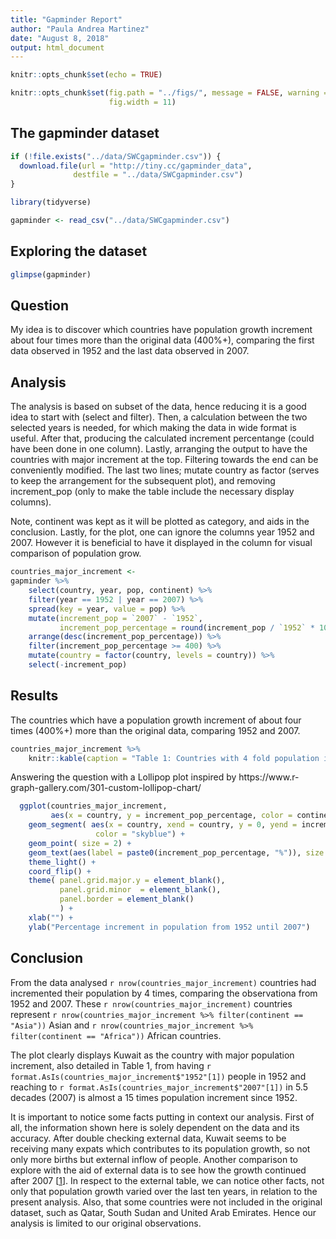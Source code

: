 ```yaml
---
title: "Gapminder Report"
author: "Paula Andrea Martinez"
date: "August 8, 2018"
output: html_document
---
```


```r
knitr::opts_chunk$set(echo = TRUE)
```

```r
knitr::opts_chunk$set(fig.path = "../figs/", message = FALSE, warning = FALSE,
                      fig.width = 11)
```
## The gapminder dataset

```r
if (!file.exists("../data/SWCgapminder.csv")) {
  download.file(url = "http://tiny.cc/gapminder_data",
              destfile = "../data/SWCgapminder.csv")
}
```

```r
library(tidyverse)
```

```r
gapminder <- read_csv("../data/SWCgapminder.csv")
```

## Exploring the dataset
```r
glimpse(gapminder)
```

## Question

My idea is to discover which countries have population growth increment about
four times more than the original data (400%+),
comparing the first data observed in 1952 and the last data observed in 2007.

## Analysis

The analysis is based on subset of the data, hence reducing it is a good idea to
start with (select and filter). Then, a calculation between the 
two selected years is needed, for which making the data in wide format is useful. 
After that, producing the calculated increment percentange (could have been done
in one column). Lastly, arranging the output to have the countries with major increment 
at the top. Filtering towards the end can be conveniently modified. The last two 
lines; mutate country as factor (serves to keep the arrangement for the subsequent 
plot), and removing increment_pop (only to make the table include the necessary 
display columns).

Note, continent was kept as it will be plotted as category, and aids in the 
conclusion. Lastly, for the plot, one can ignore the columns year 1952 and 2007. 
However it is beneficial to have it displayed in the column for visual comparison
of population grow.

```r
countries_major_increment <- 
gapminder %>% 
    select(country, year, pop, continent) %>% 
    filter(year == 1952 | year == 2007) %>% 
    spread(key = year, value = pop) %>% 
    mutate(increment_pop = `2007` - `1952`,
           increment_pop_percentage = round(increment_pop / `1952` * 100, 2)) %>% 
    arrange(desc(increment_pop_percentage)) %>% 
    filter(increment_pop_percentage >= 400) %>% 
    mutate(country = factor(country, levels = country)) %>% 
    select(-increment_pop)
```

## Results

The countries which have a population growth increment of about
four times (400%+) more than the original data, comparing 1952 and 2007.

```r
countries_major_increment %>% 
    knitr::kable(caption = "Table 1: Countries with 4 fold population increment between 1952 and 2007")

```

Answering the question with a Lollipop plot inspired by https://www.r-graph-gallery.com/301-custom-lollipop-chart/

```r

  ggplot(countries_major_increment, 
         aes(x = country, y = increment_pop_percentage, color = continent)) +
    geom_segment( aes(x = country, xend = country, y = 0, yend = increment_pop_percentage),
                   color = "skyblue") +
    geom_point( size = 2) +
    geom_text(aes(label = paste0(increment_pop_percentage, "%")), size = 4, nudge_y = 130) +
    theme_light() +
    coord_flip() +
    theme( panel.grid.major.y = element_blank(),
           panel.grid.minor  = element_blank(),
           panel.border = element_blank()
           ) +
    xlab("") +
    ylab("Percentage increment in population from 1952 until 2007")
```


## Conclusion

From the data analysed `r nrow(countries_major_increment)` countries had 
incremented their population by 4 times,
comparing the observationa from 1952 and 2007.
These
`r nrow(countries_major_increment)` countries represent
`r nrow(countries_major_increment %>% filter(continent == "Asia"))` Asian and
`r nrow(countries_major_increment %>% filter(continent == "Africa"))` African 
countries.

The plot clearly displays Kuwait as the country
with major population increment, also detailed in Table 1, from having
`r format.AsIs(countries_major_increment$"1952"[1])` people in 1952 and reaching to 
`r format.AsIs(countries_major_increment$"2007"[1])` in 5.5 decades (2007) is 
almost a 15 times population increment since 1952. 

It is important to notice some facts putting in context our analysis. First of 
all, the information shown here is solely dependent on the data and its accuracy.
After double checking external data, Kuwait seems to be receiving many expats 
which contributes to its population growth, so not only more births but external
inflow of people. 
Another comparison to explore with the aid of external data is to see how the growth 
continued after 2007 
[[1](https://en.wikipedia.org/wiki/List_of_countries_by_population_growth_rate)].
In respect to the external table, we can notice other facts, not only that 
population growth varied over the last ten years, in relation to the present 
analysis. Also, that some countries were not included in the original dataset, 
such as Qatar, South Sudan and United Arab Emirates. Hence our analysis is 
limited to our original observations.
